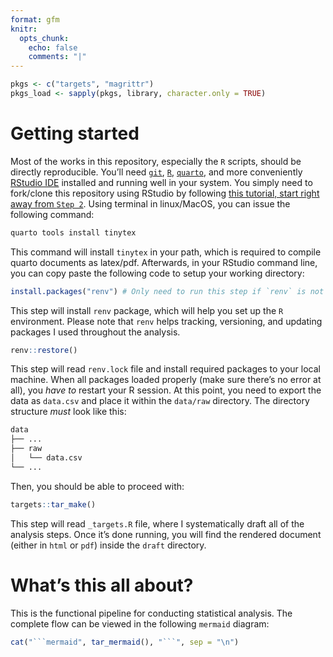 ```yaml
---
format: gfm
knitr:
  opts_chunk:
    echo: false
    comments: "|"
---
```


```r

pkgs <- c("targets", "magrittr")
pkgs_load <- sapply(pkgs, library, character.only = TRUE)

```

# Getting started

Most of the works in this repository, especially the `R` scripts, should be directly reproducible. You'll need [`git`](https://git-scm.com/downloads), [`R`](https://www.r-project.org/), [`quarto`](https://quarto.org/docs/download/), and more conveniently [RStudio IDE](https://posit.co/downloads/) installed and running well in your system. You simply need to fork/clone this repository using RStudio by following [this tutorial, start right away from `Step 2`](https://book.cds101.com/using-rstudio-server-to-clone-a-github-repo-as-a-new-project.html#step---2). Using terminal in linux/MacOS, you can issue the following command:

```.bash
quarto tools install tinytex
```

This command will install `tinytex` in your path, which is required to compile quarto documents as latex/pdf.  Afterwards, in your RStudio command line, you can copy paste the following code to setup your working directory:

```.r
install.packages("renv") # Only need to run this step if `renv` is not installed
```

This step will install `renv` package, which will help you set up the `R` environment. Please note that `renv` helps tracking, versioning, and updating packages I used throughout the analysis.

```.r
renv::restore()
```

This step will read `renv.lock` file and install required packages to your local machine. When all packages loaded properly (make sure there's no error at all), you *have to* restart your R session. At this point, you need to export the data as `data.csv` and place it within the `data/raw` directory. The directory structure *must* look like this:

```.bash
data
├── ...
├── raw
│   └── data.csv
└── ...
```

Then, you should be able to proceed with:

```.r
targets::tar_make()
```

This step will read `_targets.R` file, where I systematically draft all of the analysis steps. Once it's done running, you will find the rendered document (either in `html` or `pdf`) inside the `draft` directory.

# What's this all about?

This is the functional pipeline for conducting statistical analysis. The complete flow can be viewed in the following `mermaid` diagram:

```r

cat("```mermaid", tar_mermaid(), "```", sep = "\n")

```
